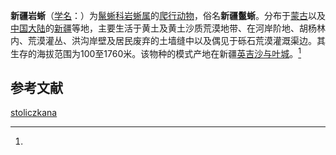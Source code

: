 {{Speciesbox
| name = 新疆岩蜥
| status = 
| status_system = 
| image = Laudakia stoliczkana, Eej Khairkhan Natural Monument, Tsogt sum, Govi-Altai province, North Gobi Desrt, Mongolia 1.JPG
| genus = Laudakia
| species = stoliczkana
| authority = (Blanford, 1875)<ref name='id4373'>{{cite web| url =http://www.bioinfo.cn/db05/BjdwSpecies.php?action=view&id=4373| title =新疆岩蜥| work =《中国动物物种编目数据库》| publisher =中国科学院微生物研究所| author =中国科学院动物研究所| accessdate =2009-04-11| deadurl =yes| archiveurl =https://web.archive.org/web/20160305060639/http://www.bioinfo.cn/db05/BjdwSpecies.php?action=view&id=4373| archivedate =2016-03-05}}</ref>
}}

'''新疆岩蜥'''（[[学名|学名]]：{{lang|la|''Laudakia stoliczkana''}}）为[[鬣蜥科|鬣蜥科]][[岩蜥属|岩蜥属]]的[[爬行动物|爬行动物]]，俗名'''新疆鬣蜥'''。分布于[[蒙古|蒙古]]以及[[中国大陆|中国大陆]]的[[新疆|新疆]]等地，主要生活于黄土及黄土沙质荒漠地带、在河岸阶地、胡杨林内、荒漠灌丛、洪沟岸壁及居民废弃的土墙缝中以及偶见于砾石荒漠灌溉渠边。其生存的海拔范围为100至1760米。该物种的模式产地在新疆[[英吉沙与叶城|英吉沙与叶城]]。<ref name='id4373'/>

== 参考文献 ==
{{reflist}}

{{Wikispecies|Laudakia stoliczkana}}
{{Taxonbar|from=Q2508380}}

[[Category:岩蜥属|stoliczkana]]


{{蜥蜴小作品}}